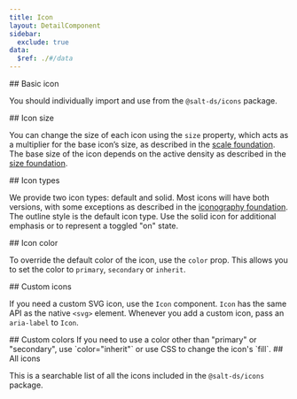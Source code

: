 ```yaml
---
title: Icon
layout: DetailComponent
sidebar:
  exclude: true
data:
  $ref: ./#/data
---
```


<LivePreviewControls>
  <LivePreview componentName="icon" exampleName="BasicIcon">
## Basic icon

You should individually import and use from the `@salt-ds/icons`
package.

  </LivePreview>
  <LivePreview componentName="icon" exampleName="IconSize">
## Icon size

You can change the size of each icon using the `size` property, which acts as a multiplier for the base icon’s size, as described in the [scale foundation](/salt/foundations/scale). The base size of the icon depends on the active density as described in the [size foundation](/salt/foundations/size).

  </LivePreview>
  <LivePreview componentName="icon" exampleName="IconTypes">
## Icon types

We provide two icon types: default and solid. Most icons will have both versions, with some exceptions as described in the [iconography foundation](/salt/foundations/iconography). The outline style is the default icon type. Use the solid icon for additional emphasis or to represent a toggled "on" state.

  </LivePreview>
  <LivePreview componentName="icon" exampleName="IconColor">
## Icon color
    
To override the default color of the icon, use the `color` prop. This allows you to set the color to `primary`, `secondary` or `inherit`.

  </LivePreview>
  <LivePreview componentName="icon" exampleName="CustomIcon">
## Custom icons

If you need a custom SVG icon, use the `Icon` component. `Icon` has the same API as the native `<svg>` element. Whenever you add a custom icon, pass an `aria-label` to `Icon`.

  </LivePreview>
  <LivePreview componentName="icon" exampleName="CustomColors">
## Custom colors
If you need to use a color other than "primary" or "secondary", use `color="inherit"` or use CSS to change the icon's `fill`.

  </LivePreview>
  <LivePreview componentName="icon" exampleName="AllIcons">
## All icons

This is a searchable list of all the icons included in the `@salt-ds/icons` package.

  </LivePreview>
  
</LivePreviewControls>
